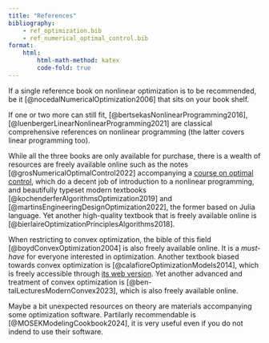 ```yaml
---
title: "References"
bibliography: 
    - ref_optimization.bib
    - ref_numerical_optimal_control.bib
format:
    html:
        html-math-method: katex
        code-fold: true
---
```


If a single reference book on nonlinear optimization is to be recommended, be it [@nocedalNumericalOptimization2006] that sits on your book shelf. 

If one or two more can still fit, [@bertsekasNonlinearProgramming2016], [@luenbergerLinearNonlinearProgramming2021] are classical comprehensive references on nonlinear programming (the latter covers linear programming too). 

While all the three books are only available for purchase, there is a wealth of resources are freely available online such as the notes [@grosNumericalOptimalControl2022] accompanying a [course on optimal control](https://www.syscop.de/teaching/ss2023/numerical-optimal-control), which do a decent job of introduction to a nonlinear programming, and beautifully typeset modern textbooks [@kochenderferAlgorithmsOptimization2019] and [@martinsEngineeringDesignOptimization2022], the former based on Julia language. Yet another high-quality textbook that is freely available online is [@bierlaireOptimizationPrinciplesAlgorithms2018].

When restricting to convex optimization, the bible of this field [@boydConvexOptimization2004] is also freely available online. It is a *must-have* for everyone interested in optimization. Another textbook biased towards convex optimization is [@calafioreOptimizationModels2014], which is freely accessible through [its web version](https://inst.eecs.berkeley.edu/~ee127/sp21/livebook/). Yet another advanced and treatment of convex optimization is [@ben-talLecturesModernConvex2023], which is also freely available online. 

Maybe a bit unexpected resources on theory are materials accompanying some optimization software. Partilarly recommendable is [@MOSEKModelingCookbook2024], it is very useful even if you do not indend to use their software.